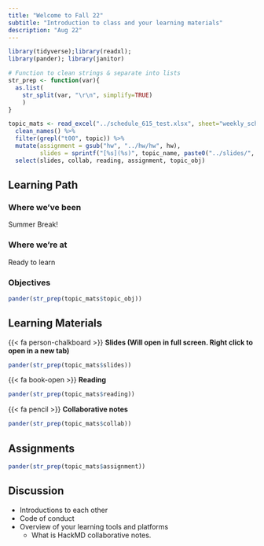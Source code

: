 ```yaml
---
title: "Welcome to Fall 22"
subtitle: "Introduction to class and your learning materials"
description: "Aug 22"
---
```


```r
library(tidyverse);library(readxl); 
library(pander); library(janitor)

# Function to clean strings & separate into lists
str_prep <- function(var){
  as.list(
    str_split(var, "\r\n", simplify=TRUE)
    )
}

topic_mats <- read_excel("../schedule_615_test.xlsx", sheet="weekly_schedule") %>%
  clean_names() %>% 
  filter(grepl("t00", topic)) %>%
  mutate(assignment = gsub("hw", "../hw/hw", hw), 
         slides = sprintf("[%s](%s)", topic_name, paste0("../slides/", lecture, "html"))) %>% 
  select(slides, collab, reading, assignment, topic_obj)
```

## Learning Path

### Where we've been
Summer Break! 

### Where we're at
Ready to learn


### Objectives

```r
pander(str_prep(topic_mats$topic_obj))
```

## Learning Materials

{{< fa person-chalkboard >}}  **Slides (Will open in full screen. Right click to open in a new tab)**

```r
pander(str_prep(topic_mats$slides))
```

{{< fa book-open >}}  **Reading** 

```r
pander(str_prep(topic_mats$reading))
```


{{< fa pencil >}} **Collaborative notes**

```r
pander(str_prep(topic_mats$collab))
```

## Assignments

```r
pander(str_prep(topic_mats$assignment))
```

## Discussion

* Introductions to each other
* Code of conduct
* Overview of your learning tools and platforms
    - What is HackMD collaborative notes.
